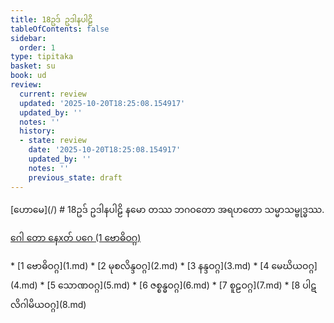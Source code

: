 ```yaml
---
title: 18ဥဒ် ဥဒါနပါဠိ
tableOfContents: false
sidebar:
  order: 1
type: tipitaka
basket: su
book: ud
review:
  current: review
  updated: '2025-10-20T18:25:08.154917'
  updated_by: ''
  notes: ''
  history:
  - state: review
    date: '2025-10-20T18:25:08.154917'
    updated_by: ''
    notes: ''
    previous_state: draft
---
```



<ReviewStatus review={frontmatter.review} showDetails={true} />

<HypothesisAnnotation frontmatter={frontmatter} />


<Paragraph type="center" book="ud">
[ဟောမေ](/)
</Paragraph>

<Paragraph type="center" book="ud">
# 18ဥဒ် ဥဒါနပါဠိ
</Paragraph>

<Paragraph number="1" type="center" book="ud">
နမော တဿ ဘဂဝတော အရဟတော သမ္မာသမ္ဗုဒ္ဓဿ.

[ဂေါ တော နေxတ် ပဂေ (1 ဗောဓိဝဂ္ဂ)](1.md)



</Paragraph>

<TableOfContents book="ud" section="18">
* [1 ဗောဓိဝဂ္ဂ](1.md)
* [2 မုစလိန္ဒဝဂ္ဂ](2.md)
* [3 နန္ဒဝဂ္ဂ](3.md)
* [4 မေဃိယဝဂ္ဂ](4.md)
* [5 သောဏဝဂ္ဂ](5.md)
* [6 ဇစ္စန္ဓဝဂ္ဂ](6.md)
* [7 စူဠဝဂ္ဂ](7.md)
* [8 ပါဋလိဂါမိယဝဂ္ဂ](8.md)
</TableOfContents>